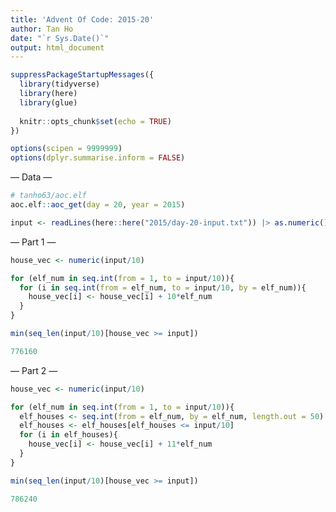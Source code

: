 ```yaml
---
title: 'Advent Of Code: 2015-20'
author: Tan Ho
date: "`r Sys.Date()`"
output: html_document
---
```


```r
suppressPackageStartupMessages({
  library(tidyverse)
  library(here)
  library(glue)
  
  knitr::opts_chunk$set(echo = TRUE)
})

options(scipen = 9999999)
options(dplyr.summarise.inform = FALSE)
```

--- Data ---

```r
# tanho63/aoc.elf
aoc.elf::aoc_get(day = 20, year = 2015)
```

```r
input <- readLines(here::here("2015/day-20-input.txt")) |> as.numeric()
```

--- Part 1 ---

```r
house_vec <- numeric(input/10)

for (elf_num in seq.int(from = 1, to = input/10)){
  for (i in seq.int(from = elf_num, to = input/10, by = elf_num)){
    house_vec[i] <- house_vec[i] + 10*elf_num
  }
}

min(seq_len(input/10)[house_vec >= input])

```
```r
776160
```


--- Part 2 ---

```r
house_vec <- numeric(input/10)

for (elf_num in seq.int(from = 1, to = input/10)){
  elf_houses <- seq.int(from = elf_num, by = elf_num, length.out = 50)
  elf_houses <- elf_houses[elf_houses <= input/10]
  for (i in elf_houses){
    house_vec[i] <- house_vec[i] + 11*elf_num
  }
}

min(seq_len(input/10)[house_vec >= input])
```
```r
786240
```

